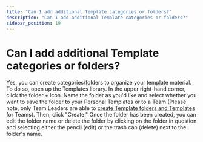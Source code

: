 ```yaml
---
title: "Can I add additional Template categories or folders?"
description: "Can I add additional Template categories or folders?"
sidebar_position: 19
---
```


# Can I add additional Template categories or folders?

Yes, you can create categories/folders to organize your template material. To do so, open up the Templates library. In the upper right-hand corner, click the folder + icon.
Name the folder as you'd like and select whether you want to save the folder to your Personal Templates or to a Team (Please note, only Team Leaders are able to [create Template folders and Templates](/docs/templates/sharing-templates/how-do-i-share-templates) for Teams). Then, click "Create."
Once the folder has been created, you can edit the folder name or delete the folder by clicking on the folder in question and selecting either the pencil (edit) or the trash can (delete) next to the folder's name.